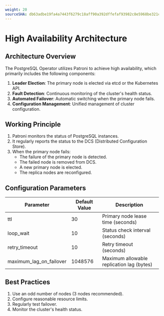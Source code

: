 ```yaml
---
weight: 20
sourceSHA: db63adbe19fa4a7443f6279c18aff90a392dffefaf93982c8e5968be321cddfb
---
```


# High Availability Architecture

## Architecture Overview

The PostgreSQL Operator utilizes Patroni to achieve high availability, which primarily includes the following components:

1. **Leader Election**: The primary node is elected via etcd or the Kubernetes API.
2. **Fault Detection**: Continuous monitoring of the cluster's health status.
3. **Automated Failover**: Automatic switching when the primary node fails.
4. **Configuration Management**: Unified management of cluster configuration.

## Working Principle

1. Patroni monitors the status of PostgreSQL instances.
2. It regularly reports the status to the DCS (Distributed Configuration Store).
3. When the primary node fails:
   - The failure of the primary node is detected.
   - The failed node is removed from DCS.
   - A new primary node is elected.
   - The replica nodes are reconfigured.

## Configuration Parameters

| Parameter                     | Default Value | Description                   |
| ---------------------------- | ------------- | ----------------------------- |
| ttl                          | 30            | Primary node lease time (seconds) |
| loop\_wait                   | 10            | Status check interval (seconds) |
| retry\_timeout               | 10            | Retry timeout (seconds) |
| maximum\_lag\_on\_failover   | 1048576       | Maximum allowable replication lag (bytes) |

## Best Practices

1. Use an odd number of nodes (3 nodes recommended).
2. Configure reasonable resource limits.
3. Regularly test failover.
4. Monitor the cluster's health status.
